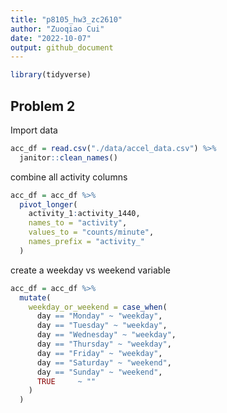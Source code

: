 ```yaml
---
title: "p8105_hw3_zc2610"
author: "Zuoqiao Cui"
date: "2022-10-07"
output: github_document
---
```

```r
library(tidyverse)
```
## Problem 2
Import data
```r
acc_df = read.csv("./data/accel_data.csv") %>% 
  janitor::clean_names()
```
combine all activity columns
```r
acc_df = acc_df %>% 
  pivot_longer(
    activity_1:activity_1440,
    names_to = "activity",
    values_to = "counts/minute",
    names_prefix = "activity_"
  )
```
create a weekday vs weekend variable
```r
acc_df = acc_df %>% 
  mutate(
    weekday_or_weekend = case_when(
      day == "Monday" ~ "weekday",
      day == "Tuesday" ~ "weekday",
      day == "Wednesday" ~ "weekday",
      day == "Thursday" ~ "weekday",
      day == "Friday" ~ "weekday",
      day == "Saturday" ~ "weekend",
      day == "Sunday" ~ "weekend",
      TRUE     ~ ""
    ) 
  )
```






